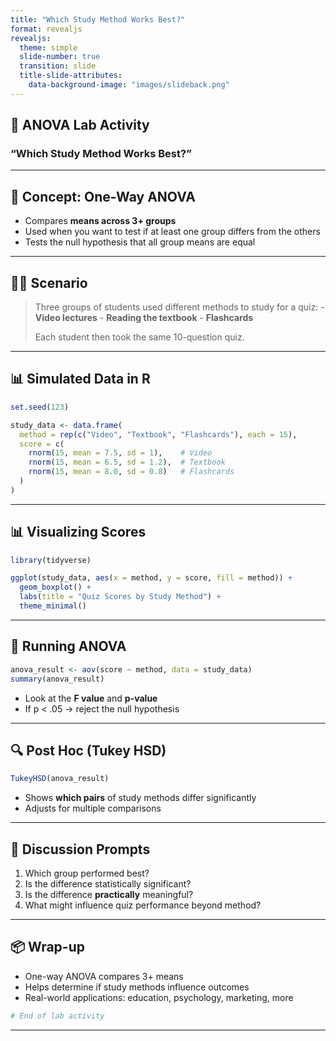 ```yaml
---
title: "Which Study Method Works Best?"
format: revealjs
revealjs:
  theme: simple
  slide-number: true
  transition: slide
  title-slide-attributes: 
    data-background-image: "images/slideback.png"
---
```



## 🧪 ANOVA Lab Activity
### "Which Study Method Works Best?"

---

## 📘 Concept: One-Way ANOVA

- Compares **means across 3+ groups**
- Used when you want to test if at least one group differs from the others
- Tests the null hypothesis that all group means are equal

---

## 🧑‍🏫 Scenario

> Three groups of students used different methods to study for a quiz:
> - **Video lectures**
> - **Reading the textbook**
> - **Flashcards**
>
> Each student then took the same 10-question quiz.

---

## 📊 Simulated Data in R

```r
set.seed(123)

study_data <- data.frame(
  method = rep(c("Video", "Textbook", "Flashcards"), each = 15),
  score = c(
    rnorm(15, mean = 7.5, sd = 1),    # Video
    rnorm(15, mean = 6.5, sd = 1.2),  # Textbook
    rnorm(15, mean = 8.0, sd = 0.8)   # Flashcards
  )
)
```

---

## 📊 Visualizing Scores

```r
library(tidyverse)

ggplot(study_data, aes(x = method, y = score, fill = method)) +
  geom_boxplot() +
  labs(title = "Quiz Scores by Study Method") +
  theme_minimal()
```

---

## 🔬 Running ANOVA

```r
anova_result <- aov(score ~ method, data = study_data)
summary(anova_result)
```

- Look at the **F value** and **p-value**
- If p < .05 → reject the null hypothesis

---

## 🔍 Post Hoc (Tukey HSD)

```r
TukeyHSD(anova_result)
```

- Shows **which pairs** of study methods differ significantly
- Adjusts for multiple comparisons

---

## 🧠 Discussion Prompts

1. Which group performed best?
2. Is the difference statistically significant?
3. Is the difference **practically** meaningful?
4. What might influence quiz performance beyond method?

---

## 📦 Wrap-up

- One-way ANOVA compares 3+ means
- Helps determine if study methods influence outcomes
- Real-world applications: education, psychology, marketing, more

```r
# End of lab activity
```

---